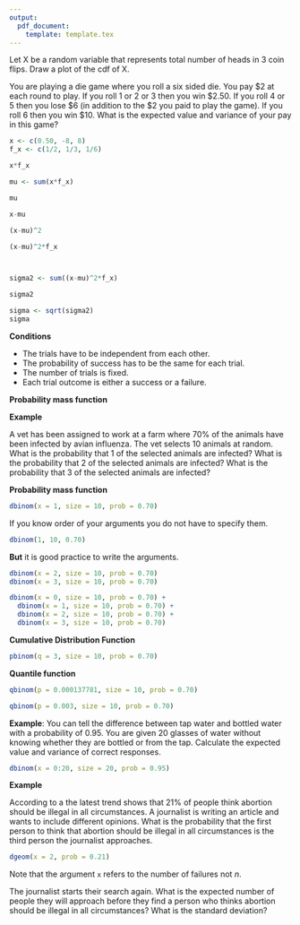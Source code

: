 ```yaml
---
output: 
  pdf_document:
    template: template.tex
---
```



\section{Discrete Random Variables Review}

\subsection {pmf and cdf}

Let X be a random variable that represents total number of heads in 3 coin flips. Draw a plot of the cdf of X. 

\vspace{7cm}

\subsection{Expected Value and Variance}
You are playing a die game where you roll a six sided die. You pay $2 at each round to play. If you roll 1 or 2 or 3 then you win \$2.50. If you roll 4 or 5 then you lose \$6 (in addition to the \$2 you paid to play the game). If you roll 6 then you win \$10. What is the expected value and variance of your pay in this game?



\pagebreak

\subsection{Review of Expected Value and Variance in R}
```r
x <- c(0.50, -8, 8)
f_x <- c(1/2, 1/3, 1/6)

x*f_x

mu <- sum(x*f_x)

mu

x-mu

(x-mu)^2

(x-mu)^2*f_x



sigma2 <- sum((x-mu)^2*f_x)

sigma2

sigma <- sqrt(sigma2)
sigma
```

\pagebreak
\section{Combinations}
\vspace{9cm}
\section{Bernoulli Trials}
\vspace{8cm}

\pagebreak
\section{Binomial Distribution}

__Conditions__

- The trials have to be independent from each other.
- The probability of success has to be the same for each trial.
- The number of trials is fixed. 
- Each trial outcome is either a success or a failure.

__Probability mass function__

\vspace{5cm}



__Example__

A vet has been assigned to work at a farm where 70% of the animals have been infected by avian influenza. The vet selects 10 animals at random. What is the probability that 1 of the selected animals are infected? What is the probability that 2 of the selected animals are infected? What is the probability that 3 of the selected animals are infected? 

\vspace{5cm}

\pagebreak

\subsection{Using R for binomial distribution}


__Probability mass function__

```r
dbinom(x = 1, size = 10, prob = 0.70)
```

If you know order of your arguments you do not have to specify them.

```r
dbinom(1, 10, 0.70)
```
__But__ it is good practice to write the arguments.

```r
dbinom(x = 2, size = 10, prob = 0.70)
dbinom(x = 3, size = 10, prob = 0.70)

dbinom(x = 0, size = 10, prob = 0.70) +
  dbinom(x = 1, size = 10, prob = 0.70) +
  dbinom(x = 2, size = 10, prob = 0.70) +
  dbinom(x = 3, size = 10, prob = 0.70) 


```

__Cumulative Distribution Function__

```r
pbinom(q = 3, size = 10, prob = 0.70)
```
\vspace{1cm}
__Quantile function__

```r
qbinom(p = 0.000137781, size = 10, prob = 0.70)
```
\vspace{1cm}

```r
qbinom(p = 0.003, size = 10, prob = 0.70)
```
\vspace{1cm}

\subsection{Expected Value}
\vspace{5cm}

\subsection{Variance}
\vspace{5cm}


__Example__:
You can tell the difference between tap water and bottled water with a probability of 0.95. You are given 20 glasses of water without knowing whether they are bottled or from the tap. Calculate the expected value and variance of correct responses. 

\pagebreak

```r
dbinom(x = 0:20, size = 20, prob = 0.95)
```

\section{Geometric Distribution}

\subsection{Probability mass function}
\vspace{5cm}

\subsection{Expected Value}

\vspace{5cm}

\subsection{Variance}
\vspace{5cm}

\pagebreak

__Example__

According to a \href{https://news.gallup.com/poll/1576/abortion.aspx}{Gallup survey} the latest trend shows that 21% of people think abortion should be illegal in all circumstances. A journalist is writing an article and wants to include different opinions. What is the probability that the first person to think that abortion should be illegal in all circumstances is the third person the journalist approaches.   

\vspace{5cm}
```r
dgeom(x = 2, prob = 0.21)
```

Note that the argument `x` refers to the number of failures not $n$. 
\vspace{1cm}

The journalist starts their search again. What is the expected number of people they will approach before they find a person who thinks abortion should be illegal in all circumstances? What is the standard deviation?
